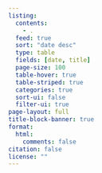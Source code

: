 ```yaml
---
listing:
  contents: 
    - .
  feed: true
  sort: "date desc"
  type: table
  fields: [date, title]
  page-size: 100
  table-hover: true
  table-striped: true
  categories: true
  sort-ui: false
  filter-ui: true
page-layout: full
title-block-banner: true
format: 
  html:
    comments: false
citation: false
license: ""
---
```


